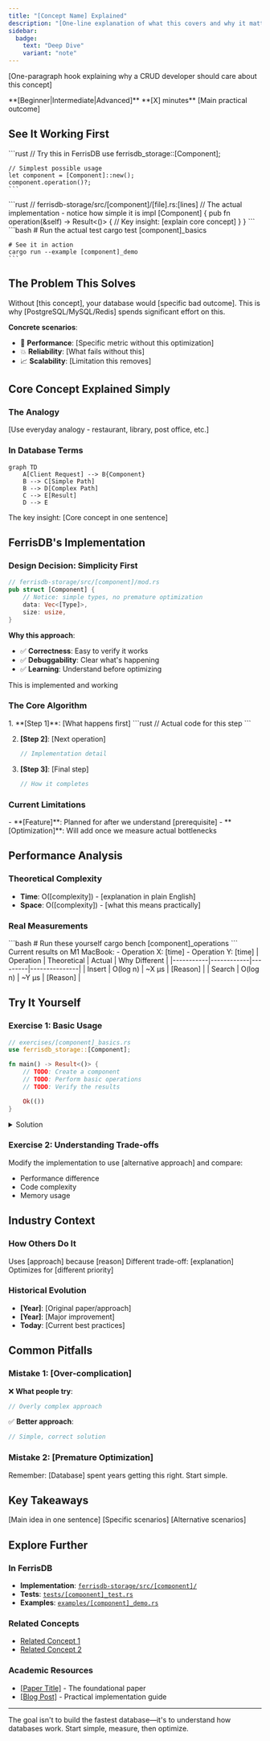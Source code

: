 ```yaml
---
title: "[Concept Name] Explained"
description: "[One-line explanation of what this covers and why it matters]"
sidebar:
  badge:
    text: "Deep Dive"
    variant: "note"
---
```


<!--
DATABASE CONCEPT TEMPLATE - Starlight Format

Design Philosophy Alignment:
- Simplicity First: Start with simple implementation, add complexity only when needed
- Show Don't Tell: Working code before theory
- Developer-Skeptical: Provide immediate verification paths
- Honest Limitations: Clear about what's not implemented yet

TARGET: CRUD developers learning database internals
GOAL: Make complex concepts accessible through FerrisDB implementation
-->


[One-paragraph hook explaining why a CRUD developer should care about this concept]

<CardGrid>
  <Card title="📗 Difficulty" icon="open-book">
    **[Beginner|Intermediate|Advanced]**
  </Card>

<Card title="⏱️ Reading Time" icon="clock">
  **[X] minutes**
</Card>

  <Card title="🎯 You'll Learn" icon="rocket">
    [Main practical outcome]
  </Card>
</CardGrid>

## See It Working First

<Tabs>
  <TabItem label="Simple Example">
    ```rust
    // Try this in FerrisDB
    use ferrisdb_storage::[Component];
    
    // Simplest possible usage
    let component = [Component]::new();
    component.operation()?;
    ```
  </TabItem>
  
  <TabItem label="What's Happening">
    ```rust
    // ferrisdb-storage/src/[component]/[file].rs:[lines]
    // The actual implementation - notice how simple it is
    impl [Component] {
        pub fn operation(&self) -> Result<()> {
            // Key insight: [explain core concept]
        }
    }
    ```
  </TabItem>
  
  <TabItem label="Verify It Works">
    ```bash
    # Run the actual test
    cargo test [component]_basics
    
    # See it in action
    cargo run --example [component]_demo
    ```
  </TabItem>
</Tabs>

## The Problem This Solves

<Aside type="note" title="Real-World Impact">
  Without [this concept], your database would [specific bad outcome]. This is why
  [PostgreSQL/MySQL/Redis] spends significant effort on this.
</Aside>

**Concrete scenarios**:

- 🐌 **Performance**: [Specific metric without this optimization]
- 💥 **Reliability**: [What fails without this]
- 📈 **Scalability**: [Limitation this removes]

## Core Concept Explained Simply

### The Analogy

[Use everyday analogy - restaurant, library, post office, etc.]

### In Database Terms

```mermaid
graph TD
    A[Client Request] --> B{Component}
    B --> C[Simple Path]
    B --> D[Complex Path]
    C --> E[Result]
    D --> E
```

<Aside type="tip">The key insight: [Core concept in one sentence]</Aside>

## FerrisDB's Implementation

### Design Decision: Simplicity First

```rust
// ferrisdb-storage/src/[component]/mod.rs
pub struct [Component] {
    // Notice: simple types, no premature optimization
    data: Vec<[Type]>,
    size: usize,
}
```

**Why this approach**:

- ✅ **Correctness**: Easy to verify it works
- ✅ **Debuggability**: Clear what's happening
- ✅ **Learning**: Understand before optimizing

<Badge text="CURRENT STATUS" variant="success" /> This is implemented and working

### The Core Algorithm

<Steps>
1. **[Step 1]**: [What happens first]
   ```rust
   // Actual code for this step
   ```

2. **[Step 2]**: [Next operation]

   ```rust
   // Implementation detail
   ```

3. **[Step 3]**: [Final step]
   ```rust
   // How it completes
   ```
   </Steps>

### Current Limitations

<Aside type="caution" title="Not Yet Implemented">
  - **[Feature]**: Planned for after we understand [prerequisite] - **[Optimization]**: Will add
  once we measure actual bottlenecks
</Aside>

## Performance Analysis

### Theoretical Complexity

- **Time**: O([complexity]) - [explanation in plain English]
- **Space**: O([complexity]) - [what this means practically]

### Real Measurements

<Tabs>
  <TabItem label="Our Benchmarks">
    ```bash # Run these yourself cargo bench [component]_operations ``` Current results on M1
    MacBook: - Operation X: [time] - Operation Y: [time]
  </TabItem>

  <TabItem label="Compared to Theory">
    | Operation | Theoretical | Actual | Why Different |
    |-----------|------------|---------|---------------| | Insert | O(log n) | ~X μs | [Reason] | |
    Search | O(log n) | ~Y μs | [Reason] |
  </TabItem>
</Tabs>

## Try It Yourself

### Exercise 1: Basic Usage

```rust
// exercises/[component]_basics.rs
use ferrisdb_storage::[Component];

fn main() -> Result<()> {
    // TODO: Create a component
    // TODO: Perform basic operations
    // TODO: Verify the results

    Ok(())
}
```

<details>
<summary>Solution</summary>

```rust
// Full working solution with explanations
```

</details>

### Exercise 2: Understanding Trade-offs

Modify the implementation to use [alternative approach] and compare:

- Performance difference
- Code complexity
- Memory usage

## Industry Context

### How Others Do It

<CardGrid>
  <Card title="RocksDB" icon="server">
    Uses [approach] because [reason]
  </Card>

<Card title="PostgreSQL" icon="database">
  Different trade-off: [explanation]
</Card>

  <Card title="Redis" icon="bolt">
    Optimizes for [different priority]
  </Card>
</CardGrid>

### Historical Evolution

- **[Year]**: [Original paper/approach]
- **[Year]**: [Major improvement]
- **Today**: [Current best practices]

## Common Pitfalls

### Mistake 1: [Over-complication]

❌ **What people try**:

```rust
// Overly complex approach
```

✅ **Better approach**:

```rust
// Simple, correct solution
```

### Mistake 2: [Premature Optimization]

Remember: [Database] spent years getting this right. Start simple.

## Key Takeaways

<CardGrid>
  <Card title="Core Concept" icon="star">
    [Main idea in one sentence]
  </Card>

<Card title="When to Use" icon="approve-check">
  [Specific scenarios]
</Card>

  <Card title="When to Avoid" icon="x">
    [Alternative scenarios]
  </Card>
</CardGrid>

## Explore Further

### In FerrisDB

- **Implementation**: [`ferrisdb-storage/src/[component]/`](link)
- **Tests**: [`tests/[component]_test.rs`](link)
- **Examples**: [`examples/[component]_demo.rs`](link)

### Related Concepts

- [Related Concept 1](/concepts/database-internals/[concept1])
- [Related Concept 2](/concepts/database-internals/[concept2])

### Academic Resources

- [[Paper Title]](link) - The foundational paper
- [[Blog Post]](link) - Practical implementation guide

---

<Aside type="tip" title="Remember">
  The goal isn't to build the fastest database—it's to understand how databases work. Start simple,
  measure, then optimize.
</Aside>
